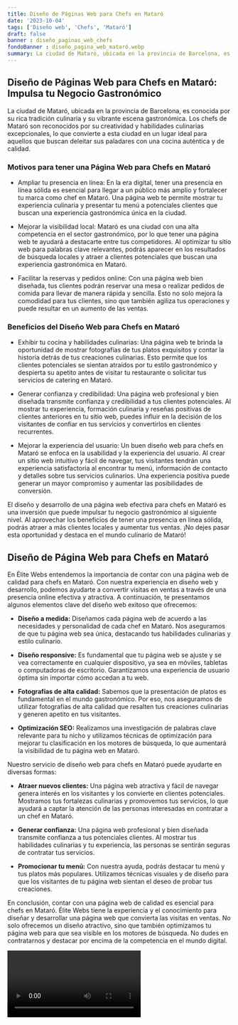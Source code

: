 ```yaml
---
title: Diseño de Páginas Web para Chefs en Mataró
date: '2023-10-04'
tags: ['Diseño web', 'Chefs', 'Mataró']
draft: false
banner : diseño_paginas_web_chefs
fondoBanner : diseño_pagina_web_mataró.webp
summary: La ciudad de Mataró, ubicada en la provincia de Barcelona, ​​es conocida por su rica tradición culinaria y su vibrante escena gastronómica. Los chefs de Mataró son reconocidos por su creatividad y habilidades culinarias excepcionales, lo que convierte a esta ciudad en un lugar ideal para aquellos que buscan deleitar sus paladares con una cocina auténtica y de calidad.
---
```


## Diseño de Páginas Web para Chefs en Mataró: Impulsa tu Negocio Gastronómico

La ciudad de Mataró, ubicada en la provincia de Barcelona, ​​es conocida por su rica tradición culinaria y su vibrante escena gastronómica. Los chefs de Mataró son reconocidos por su creatividad y habilidades culinarias excepcionales, lo que convierte a esta ciudad en un lugar ideal para aquellos que buscan deleitar sus paladares con una cocina auténtica y de calidad.

### Motivos para tener una Página Web para Chefs en Mataró

- Ampliar tu presencia en línea: En la era digital, tener una presencia en línea sólida es esencial para llegar a un público más amplio y fortalecer tu marca como chef en Mataró. Una página web te permite mostrar tu experiencia culinaria y presentar tu menú a potenciales clientes que buscan una experiencia gastronómica única en la ciudad.

- Mejorar la visibilidad local: Mataró es una ciudad con una alta competencia en el sector gastronómico, por lo que tener una página web te ayudará a destacarte entre tus competidores. Al optimizar tu sitio web para palabras clave relevantes, podrás aparecer en los resultados de búsqueda locales y atraer a clientes potenciales que buscan una experiencia gastronómica en Mataró.

- Facilitar la reservas y pedidos online: Con una página web bien diseñada, tus clientes podrán reservar una mesa o realizar pedidos de comida para llevar de manera rápida y sencilla. Esto no solo mejora la comodidad para tus clientes, sino que también agiliza tus operaciones y puede resultar en un aumento de las ventas.

### Beneficios del Diseño Web para Chefs en Mataró

- Exhibir tu cocina y habilidades culinarias: Una página web te brinda la oportunidad de mostrar fotografías de tus platos exquisitos y contar la historia detrás de tus creaciones culinarias. Esto permite que los clientes potenciales se sientan atraídos por tu estilo gastronómico y despierta su apetito antes de visitar tu restaurante o solicitar tus servicios de catering en Mataró.

- Generar confianza y credibilidad: Una página web profesional y bien diseñada transmite confianza y credibilidad a tus clientes potenciales. Al mostrar tu experiencia, formación culinaria y reseñas positivas de clientes anteriores en tu sitio web, puedes influir en la decisión de los visitantes de confiar en tus servicios y convertirlos en clientes recurrentes.

- Mejorar la experiencia del usuario: Un buen diseño web para chefs en Mataró se enfoca en la usabilidad y la experiencia del usuario. Al crear un sitio web intuitivo y fácil de navegar, tus visitantes tendrán una experiencia satisfactoria al encontrar tu menú, información de contacto y detalles sobre tus servicios culinarios. Una experiencia positiva puede generar un mayor compromiso y aumentar las posibilidades de conversión.

El diseño y desarrollo de una página web efectiva para chefs en Mataró es una inversión que puede impulsar tu negocio gastronómico al siguiente nivel. Al aprovechar los beneficios de tener una presencia en línea sólida, podrás atraer a más clientes locales y aumentar tus ventas. ¡No dejes pasar esta oportunidad y destaca en el mundo culinario de Mataró!

<GifSeo />

<Cta />

## Diseño de Página Web para Chefs en Mataró

En Élite Webs entendemos la importancia de contar con una página web de calidad para chefs en Mataró. Con nuestra experiencia en diseño web y desarrollo, podemos ayudarte a convertir visitas en ventas a través de una presencia online efectiva y atractiva. A continuación, te presentamos algunos elementos clave del diseño web exitoso que ofrecemos:

- **Diseño a medida:** Diseñamos cada página web de acuerdo a las necesidades y personalidad de cada chef en Mataró. Nos aseguramos de que tu página web sea única, destacando tus habilidades culinarias y estilo culinario.

- **Diseño responsive:** Es fundamental que tu página web se ajuste y se vea correctamente en cualquier dispositivo, ya sea en móviles, tabletas o computadoras de escritorio. Garantizamos una experiencia de usuario óptima sin importar cómo accedan a tu web.

- **Fotografías de alta calidad:** Sabemos que la presentación de platos es fundamental en el mundo gastronómico. Por eso, nos aseguramos de utilizar fotografías de alta calidad que resalten tus creaciones culinarias y generen apetito en tus visitantes.

- **Optimización SEO:** Realizamos una investigación de palabras clave relevante para tu nicho y utilizamos técnicas de optimización para mejorar tu clasificación en los motores de búsqueda, lo que aumentará la visibilidad de tu página web en Mataró.

Nuestro servicio de diseño web para chefs en Mataró puede ayudarte en diversas formas:

- **Atraer nuevos clientes:** Una página web atractiva y fácil de navegar genera interés en los visitantes y los convierte en clientes potenciales. Mostramos tus fortalezas culinarias y promovemos tus servicios, lo que ayudará a captar la atención de las personas interesadas en contratar a un chef en Mataró.

- **Generar confianza:** Una página web profesional y bien diseñada transmite confianza a tus potenciales clientes. Al mostrar tus habilidades culinarias y tu experiencia, las personas se sentirán seguras de contratar tus servicios.

- **Promocionar tu menú:** Con nuestra ayuda, podrás destacar tu menú y tus platos más populares. Utilizamos técnicas visuales y de diseño para que los visitantes de tu página web sientan el deseo de probar tus creaciones.

En conclusión, contar con una página web de calidad es esencial para chefs en Mataró. Élite Webs tiene la experiencia y el conocimiento para diseñar y desarrollar una página web que convierta las visitas en ventas. No solo ofrecemos un diseño atractivo, sino que también optimizamos tu página web para que sea visible en los motores de búsqueda. No dudes en contratarnos y destacar por encima de la competencia en el mundo digital.

<Video />

<CtaBot job='Chefs' city='Mataró'/>

<Gmaps query='Mataró+españa+maps' />